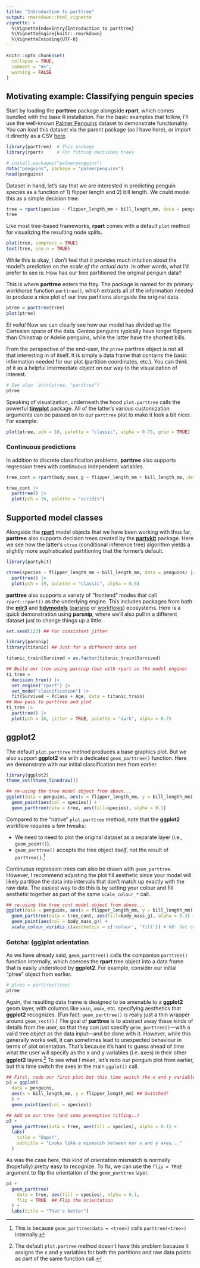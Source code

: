 ```yaml
---
title: "Introduction to parttree"
output: rmarkdown::html_vignette
vignette: >
  %\VignetteIndexEntry{Introduction to parttree}
  %\VignetteEngine{knitr::rmarkdown}
  %\VignetteEncoding{UTF-8}
---
```


```r
knitr::opts_chunk$set(
  collapse = TRUE,
  comment = "#>",
  warning = FALSE
)
```

## Motivating example: Classifying penguin species

Start by loading the **parttree** package alongside **rpart**, which comes
bundled with the base R installation. For the basic examples that follow, 
I'll use the well-known
[Palmer Penguins](https://allisonhorst.github.io/palmerpenguins/) dataset to
demonstrate functionality. You can load this dataset via the parent package (as 
I have here), or import it directly as a CSV
[here](https://vincentarelbundock.github.io/Rdatasets/csv/palmerpenguins/penguins.csv).

```r
library(parttree)  # This package
library(rpart)     # For fitting decisions trees

# install.packages("palmerpenguins")
data("penguins", package = "palmerpenguins")
head(penguins)
```

Dataset in hand, let's say that we are interested in predicting penguin
_species_ as a function of 1) flipper length and 2) bill length. We could model
this as a simple decision tree:

```r
tree = rpart(species ~ flipper_length_mm + bill_length_mm, data = penguins)
tree
```

Like most tree-based frameworks, **rpart** comes with a default `plot` method
for visualizing the resulting node splits.

```r
plot(tree, compress = TRUE)
text(tree, use.n = TRUE)
```

While this is okay, I don't feel that it provides much intuition about the
model's prediction on the _scale of the actual data_. In other words, what I'd
prefer to see is: How has our tree partitioned the original penguin data?

This is where **parttree** enters the fray. The package is named for its primary
workhorse function `parttree()`, which extracts all of the information needed
to produce a nice plot of our tree partitions alongside the original data.

```r
ptree = parttree(tree)
plot(ptree)
```

_Et voila!_ Now we can clearly see how our model has divided up the Cartesian
space of the data. Gentoo penguins typically have longer flippers than Chinstrap
or Adelie penguins, while the latter have the shortest bills.

From the perspective of the end-user, the `ptree` parttree object is not all
that interesting in of itself. It is simply a data frame that contains the basic
information needed for our plot (partition coordinates, etc.). You can think of
it as a helpful intermediate object on our way to the visualization of interest.

```r
# See also `attr(ptree, "parttree")`
ptree
```

Speaking of visualization, underneath the hood `plot.parttree` calls the
powerful
[**tinyplot**](https://grantmcdermott.com/tinyplot)
package. All of the latter's various customization arguments can be passed on to
our `parttree` plot to make it look a bit nicer. For example:

```r
plot(ptree, pch = 16, palette = "classic", alpha = 0.75, grid = TRUE)
```


### Continuous predictions

In addition to discrete classification problems, **parttree** also supports
regression trees with continuous independent variables.

```r
tree_cont = rpart(body_mass_g ~ flipper_length_mm + bill_length_mm, data = penguins)

tree_cont |>
  parttree() |>
  plot(pch = 16, palette = "viridis")
```


## Supported model classes

Alongside the [**rpart**](https://CRAN.R-project.org/web/package=rpart) model
objects that we have been working with thus far, **parttree** also supports
decision trees created by the
[**partykit**](https://CRAN.R-project.org/web/package=partykit) package. Here we
see how the latter's `ctree` (conditional inference tree) algorithm yields a
slightly more sophisticated partitioning that the former's default.

```r
library(partykit)

ctree(species ~ flipper_length_mm + bill_length_mm, data = penguins) |>
  parttree() |>
  plot(pch = 19, palette = "classic", alpha = 0.5)
```

**parttree** also supports a variety of "frontend" modes that call
`rpart::rpart()` as the underlying engine. This includes packages from both the
[**mlr3**](https://mlr3.mlr-org.com/) and
[**tidymodels**](https://www.tidymodels.org/)
([parsnip](https://parsnip.tidymodels.org/) 
or [workflows](https://workflows.tidymodels.org/))
ecosystems. Here is a quick demonstration using **parsnip**, where we'll also
pull in a different dataset just to change things up a little.

```r
set.seed(123) ## For consistent jitter

library(parsnip)
library(titanic) ## Just for a different data set

titanic_train$Survived = as.factor(titanic_train$Survived)

## Build our tree using parsnip (but with rpart as the model engine)
ti_tree =
  decision_tree() |>
  set_engine("rpart") |>
  set_mode("classification") |>
  fit(Survived ~ Pclass + Age, data = titanic_train)
## Now pass to parttree and plot
ti_tree |>
  parttree() |>
  plot(pch = 16, jitter = TRUE, palette = "dark", alpha = 0.7)
```

## ggplot2

The default `plot.parttree` method produces a base graphics plot. But we also
support **ggplot2** via with a dedicated `geom_parttree()` function. Here we
demonstrate with our initial classification tree from earlier.

```r
library(ggplot2)
theme_set(theme_linedraw())

## re-using the tree model object from above...
ggplot(data = penguins, aes(x = flipper_length_mm, y = bill_length_mm)) +
  geom_point(aes(col = species)) +
  geom_parttree(data = tree, aes(fill=species), alpha = 0.1)
```

Compared to the "native" `plot.parttree` method, note that the **ggplot2**
workflow requires a few tweaks:

- We need to need to plot the original dataset as a separate layer (i.e., `geom_point()`).
- `geom_parttree()` accepts the tree object _itself_, not the result of `parttree()`.^[This is because `geom_parttree(data = <tree>)` calls `parttree(<tree>)` internally.] 

Continuous regression trees can also be drawn with `geom_parttree`. However, I 
recommend adjusting the plot fill aesthetic since your model will likely
partition the data into intervals that don't match up exactly with the raw data.
The easiest way to do this is by setting your colour and fill aesthetic together
as part of the same `scale_colour_*` call.

```r
## re-using the tree_cont model object from above...
ggplot(data = penguins, aes(x = flipper_length_mm, y = bill_length_mm)) +
  geom_parttree(data = tree_cont, aes(fill=body_mass_g), alpha = 0.3) +
  geom_point(aes(col = body_mass_g)) + 
  scale_colour_viridis_c(aesthetics = c('colour', 'fill')) # NB: Set colour + fill together
```

### Gotcha: (gg)plot orientation

As we have already said, `geom_parttree()` calls the companion `parttree()` 
function internally, which coerces the **rpart** tree object into a data frame
that is  easily understood by **ggplot2**. For example, consider our initial
"ptree" object from earlier. 

```r
# ptree = parttree(tree)
ptree
```

Again, the resulting data frame is designed to be amenable to a **ggplot2** geom
layer, with columns like `xmin`, `xmax`, etc. specifying aesthetics that
**ggplot2** recognizes. (Fun fact: `geom_parttree()` is really just a thin
wrapper around `geom_rect()`.) The goal of **parttree** is to abstract away
these kinds of details from the user, so that they can just specify
`geom_parttree()`&mdash;with a valid tree object as the data input&mdash;and be
done with it. However, while this generally works well, it can sometimes lead to
unexpected behaviour in terms of plot orientation. That's because it's hard to
guess ahead of time what the user will specify as the x and y variables (i.e.
axes) in their other **ggplot2** layers.^[The default `plot.partree` method
doesn't have this problem because it assigns the x and y variables for both the
partitions and raw data points as part of the same function call.] To see what I
mean, let's redo our penguin plot from earlier, but this time switch the axes in
the main `ggplot()` call.

```r
## First, redo our first plot but this time switch the x and y variables
p3 = ggplot(
  data = penguins, 
  aes(x = bill_length_mm, y = flipper_length_mm) ## Switched!
  ) +
  geom_point(aes(col = species))

## Add on our tree (and some preemptive titling..)
p3 +
  geom_parttree(data = tree, aes(fill = species), alpha = 0.1) +
  labs(
    title = "Oops!",
    subtitle = "Looks like a mismatch between our x and y axes..."
  )
```

As was the case here, this kind of orientation mismatch is normally (hopefully) 
pretty easy to recognize. To fix, we can use the `flip = TRUE` argument to 
flip the orientation of the `geom_parttree` layer.

```r
p3 +
  geom_parttree(
    data = tree, aes(fill = species), alpha = 0.1,
    flip = TRUE  ## Flip the orientation
  ) +
  labs(title = "That's better")
```
